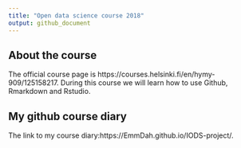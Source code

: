 ```yaml
---
title: "Open data science course 2018"
output: github_document
---
```


## About the course
The official course page is https://courses.helsinki.fi/en/hymy-909/125158217. During this course we will learn how to use Github, Rmarkdown and Rstudio.


## My github course diary
The link to my course diary:https://EmmDah.github.io/IODS-project/.